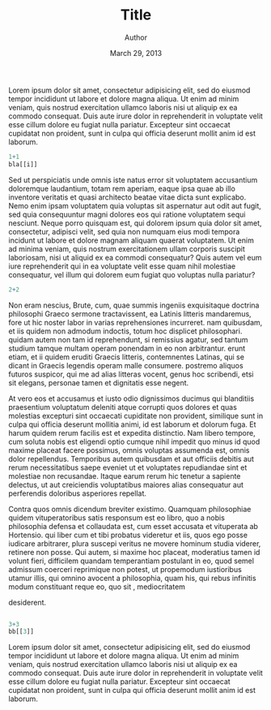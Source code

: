 % Title
% Author
% March 29, 2013

Lorem ipsum dolor sit amet, consectetur adipisicing elit, sed do
eiusmod tempor incididunt ut labore et dolore magna aliqua. Ut enim ad
minim veniam, quis nostrud exercitation ullamco laboris nisi ut
aliquip ex ea commodo consequat. Duis aute irure dolor in
reprehenderit in voluptate velit esse cillum dolore eu fugiat nulla
pariatur. Excepteur sint occaecat cupidatat non proident, sunt in
culpa qui officia deserunt mollit anim id est laborum.

```r
1+1
bla[[i]]
```

Sed ut perspiciatis unde omnis iste natus error sit voluptatem
accusantium doloremque laudantium, totam rem aperiam, eaque ipsa quae
ab illo inventore veritatis et quasi architecto beatae vitae dicta
sunt explicabo. Nemo enim ipsam voluptatem quia voluptas sit
aspernatur aut odit aut fugit, sed quia consequuntur magni dolores eos
qui ratione voluptatem sequi nesciunt. Neque porro quisquam est, qui
dolorem ipsum quia dolor sit amet, consectetur, adipisci velit, sed
quia non numquam eius modi tempora incidunt ut labore et dolore magnam
aliquam quaerat voluptatem. Ut enim ad minima veniam, quis nostrum
exercitationem ullam corporis suscipit laboriosam, nisi ut aliquid ex
ea commodi consequatur? Quis autem vel eum iure reprehenderit qui in
ea voluptate velit esse quam nihil molestiae consequatur, vel illum
qui dolorem eum fugiat quo voluptas nulla pariatur?

```r
2+2
```

Non eram nescius, Brute, cum, quae summis ingeniis exquisitaque
doctrina philosophi Graeco sermone tractavissent, ea Latinis litteris
mandaremus, fore ut hic noster labor in varias reprehensiones
incurreret. nam quibusdam, et iis quidem non admodum indoctis, totum
hoc displicet philosophari. quidam autem non tam id reprehendunt, si
remissius agatur, sed tantum studium tamque multam operam ponendam in
eo non arbitrantur. erunt etiam, et ii quidem eruditi Graecis
litteris, contemnentes Latinas, qui se dicant in Graecis legendis
operam malle consumere. postremo aliquos futuros suspicor, qui me ad
alias litteras vocent, genus hoc scribendi, etsi sit elegans, personae
tamen et dignitatis esse negent.

At vero eos et accusamus et iusto odio dignissimos ducimus qui
blanditiis praesentium voluptatum deleniti atque corrupti quos dolores
et quas molestias excepturi sint occaecati cupiditate non provident,
similique sunt in culpa qui officia deserunt mollitia animi, id est
laborum et dolorum fuga. Et harum quidem rerum facilis est et expedita
distinctio. Nam libero tempore, cum soluta nobis est eligendi optio
cumque nihil impedit quo minus id quod maxime placeat facere possimus,
omnis voluptas assumenda est, omnis dolor repellendus. Temporibus
autem quibusdam et aut officiis debitis aut rerum necessitatibus saepe
eveniet ut et voluptates repudiandae sint et molestiae non
recusandae. Itaque earum rerum hic tenetur a sapiente delectus, ut aut
creiciendis voluptatibus maiores alias consequatur aut perferendis
doloribus asperiores repellat.

Contra quos omnis dicendum breviter existimo. Quamquam philosophiae
quidem vituperatoribus satis responsum est eo libro, quo a nobis
philosophia defensa et collaudata est, cum esset accusata et
vituperata ab Hortensio. qui liber cum et tibi probatus videretur et
iis, quos ego posse iudicare arbitrarer, plura suscepi veritus ne
movere hominum studia viderer, retinere non posse. Qui autem, si
maxime hoc placeat, moderatius tamen id volunt fieri, difficilem
quandam temperantiam postulant in eo, quod semel admissum coerceri
reprimique non potest, ut propemodum iustioribus utamur illis, qui
omnino avocent a philosophia, quam his, qui rebus infinitis modum
constituant reque eo, quo sit , mediocritatem

desiderent.

```R

```

```r
3+3  
bb[[3]]
```

Lorem ipsum dolor sit amet, consectetur adipisicing elit, sed do
eiusmod tempor incididunt ut labore et dolore magna aliqua. Ut enim ad
minim veniam, quis nostrud exercitation ullamco laboris nisi ut
aliquip ex ea commodo consequat. Duis aute irure dolor in
reprehenderit in voluptate velit esse cillum dolore eu fugiat nulla
pariatur. Excepteur sint occaecat cupidatat non proident, sunt in
culpa qui officia deserunt mollit anim id est laborum.
